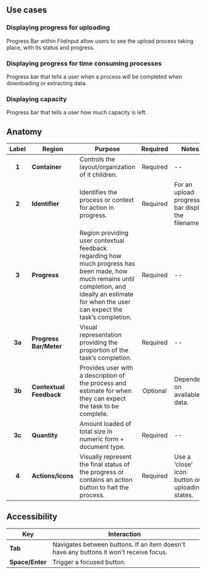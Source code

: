 ## Use cases
### Displaying progress for uploading
Progress Bar within FileInput allow users to see the upload process taking place, with its status and progress.

### Displaying progress for time consuming processes
Progress bar that tells a user when a process will be completed when downloading or extracting data.

### Displaying capacity
Progress bar that tells a user how much capacity is left.

## Anatomy

| Label  | Region                  | Purpose                                                                                      | Required | Notes                                                                                                                                                                    |
| :----: | ----------------------- | -------------------------------------------------------------------------------------------- | :------: | ------------------------------------------------------------------------------------------------------------------------------------------------------------------------ |
| **1**  | **Container**           | Controls the layout/organization of it children.                     | Required | --                                                                                                                                                                       |
| **2**  | **Identifier** | Identifies the process or context for action in progress. | Required | For an upload progress bar display the filename.                                                                                                                   |
| **3**  | **Progress**          | Region providing user contextual feedback regarding how much progress has been made, how much remains until completion, and ideally an estimate for when the user can expect the task’s completion.                                                       |    Required    | --                                                                                                                                                                       |
| **3a** | **Progress Bar/Meter**                | Visual representation providing the proportion of the task’s completion.                  | Required | --                                                                     |
| **3b** | **Contextual Feedback**               | Provides user with a description of the process and estimate for when they can expect the task to be complete.                                                                        | Optional | Dependent on available data.                                                                                                                                                                       |
| **3c** | **Quantity**         | Amount loaded of total size in numeric form + document type.                          | Required | --                                                                                                                                                                       |
| **4**  | **Actions/Icons**                | Visually represent the final status of the progress or contains an action button to halt the process.                               | Required | Use a ‘close’ icon button on uploading states. |

## Accessibility

| Key             | Interaction                                                                     |
| --------------- | -------------------------------------------------------------------------- |
| **Tab**         | Navigates between buttons. If an item doesn't have any buttons it won't receive focus.      |
| **Space/Enter** | Trigger a focused button.                                                     |
